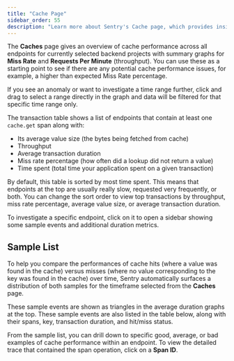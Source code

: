 ```yaml
---
title: "Cache Page"
sidebar_order: 55
description: "Learn more about Sentry's Cache page, which provides insights into cache utilization and latency, so you can investigate potential cache performance issues."
---
```


The **Caches** page gives an overview of cache performance across all endpoints for currently selected backend projects with summary graphs for **Miss Rate** and **Requests Per Minute** (throughput). You can use these as a starting point to see if there are any potential cache performance issues, for example, a higher than expected Miss Rate percentage.

 If you see an anomaly or want to investigate a time range further, click and drag to select a range directly in the graph and data will be filtered for that specific time range only.

The transaction table shows a list of endpoints that contain at least one `cache.get` span along with:

- Its average value size (the bytes being fetched from cache)
- Throughput
- Average transaction duration
- Miss rate percentage (how often did a lookup did not return a value)
- Time spent (total time your application spent on a given transaction)

By default, this table is sorted by most time spent. This means that endpoints at the top are usually really slow, requested very frequently, or both. You can change the sort order to view top transactions by throughput, miss rate percentage, average value size, or average transaction duration.

To investigate a specific endpoint, click on it to open a sidebar showing some sample events and additional duration metrics.

## Sample List

To help you compare the performances of cache hits (where a value was found in the cache) versus misses (where no value corresponding to the key was found in the cache) over time, Sentry automatically surfaces a distribution of both samples for the timeframe selected from the **Caches** page.

These sample events are shown as triangles in the average duration graphs at the top. These sample events are also listed in the table below, along with their spans, key, transaction duration, and hit/miss status.

From the sample list, you can drill down to specific good, average, or bad examples of cache performance within an endpoint. To view the detailed trace that contained the span operation, click on a **Span ID**.
